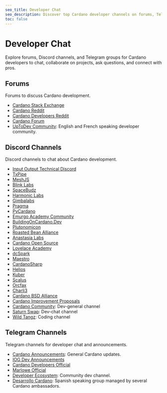 ```yaml
---
seo_title: Developer Chat
seo_description: Discover top Cardano developer channels on forums, Telegram, and Discord. Collaborate on blockchain projects, ask questions, and connect with pros.
toc: false
---
```


# Developer Chat

Explore forums, Discord channels, and Telegram groups for Cardano developers to chat, collaborate on projects, ask questions, and connect with pros.

## Forums

Forums to discuss Cardano development.

- [Cardano Stack Exchange](https://cardano.stackexchange.com/)
- [Cardano Reddit](https://www.reddit.com/r/Cardano/)
- [Cardano Developers Reddit](https://www.reddit.com/r/CardanoDevelopers/)
- [Cardano Forum](https://forum.cardano.org/)
- [UpToDev Community](https://updevcommunity.com/): English and French speaking developer community.

## Discord Channels

Discord channels to chat about Cardano development.

- [Input Output Technical Discord](https://discord.com/invite/inputoutput)<OS url="https://github.com/input-output-hk/" />
- [TxPipe](https://discord.gg/sJ2D3g33Qp)<OS url="https://github.com/txpipe/" />
- [MeshJS](https://discord.gg/R9xFAD9MKG)<OS url="https://github.com/MeshJS/" />
- [Blink Labs](https://discord.gg/jx9dxarjyv)<OS url="github.com/blinklabs-io/" />
- [SpaceBudz](https://discord.gg/spacebudz)<OS url="github.com/spacebudz/" />
- [Harmonic Labs](https://discord.gg/P6fbZSA85f)<OS url="https://github.com/harmoniclabs" />
- [Gimbalabs](https://discord.gg/6qZ7pTAnKB)<OS url="https://github.com/gimbalabs" />
- [Pragma](https://discord.gg/M65GBpkGjK)<OS url="https://github.com/pragma-org" />
- [PyCardano](https://discord.gg/MazZyMPjC6)<OS url="https://github.com/Python-Cardano/" />
- [Emurgo Academy Community](https://discord.gg/FdKrMsXuDe)<OS url="https://github.com/Emurgo" />
- [BuildingOnCardano.Dev](https://discord.gg/zgYYbTjfVx)<OS url="https://github.com/selfdriven-foundation" />
- [Plutonomicon](https://discord.gg/RrAg4ZEuNp)<OS url="https://github.com/Plutonomicon" />
- [Roasted Bean Alliance](https://discord.gg/7rWnEvgCg3)<OS url="https://github.com/bloxbean" />
- [Anastasia Labs](https://discord.com/invite/s89P9gpEff)<OS url="github.com/anastasia-labs/" />
- [Cardano Open Source](https://discord.gg/VvraErKX7p)<OS url="https://github.com/wimsio" />
- [Lovelace Academy](https://discord.gg/wvjgN5wzMQ)<OS url="https://github.com/lovelaceacademy" />
- [dcSpark](https://discord.gg/UX62bjCxVg)<OS url="https://github.com/dcSpark" />
- [Maestro](https://discord.gg/EWZ2CtFRPJ)<OS url="https://github.com/maestro-org" />
- [CardanoSharp](https://discord.gg/XtFg8v55T9)<OS url="https://github.com/CardanoSharp" />
- [Helios](https://discord.gg/qtN8AM3WNH)<OS url="https://github.com/HeliosLang" />
- [Kuber](https://discord.gg/xDSmAX6MXC)<OS url="github.com/dquadrant/" />
- [Scalus](https://discord.gg/TPwTDbNNce)<OS url="https://github.com/nau" />
- [Orcfax](https://discord.gg/kePcGwK4Aw)<OS url="https://github.com/orcfax" />
- [Charli3](https://discord.gg/ayhJQTSGzt)<OS url="https://github.com/Charli3-Official" />
- [Cardano BSD Alliance](https://discord.gg/Hm7gAJvenP)<OS url="https://github.com/cardano-bsd-alliance" />
- [Cardano Improvement Proposals](https://discord.gg/Upj2ryXf6e)<OS url="https://github.com/cardano-foundation/CIPs" />
- [Cardano Community](https://discord.gg/v5AEnHJ6Nx)<OS url="https://github.com/cardano-foundation/" />: Dev-general channel
- [Saturn Swap](https://discord.gg/wu5fBxkJpG)<OS url="https://github.com/Orion-Crypto" />: Dev-chat channel
- [Wild Tangz](https://discord.com/invite/wildtangz)<OS url="https://github.com/thaddeusdiamond" />: Coding channel

## Telegram Channels

Telegram channels for developer chat and announcements.

- [Cardano Announcements](https://t.me/CardanoAnnouncements)<OS url="https://github.com/input-output-hk" />: General Cardano updates.
- [IOG Dev Announcements](https://t.me/IOdevannouncements)<OS url="https://github.com/input-output-hk" />
- [Cardano Developers Official](https://t.me/CardanoDevelopersOfficial)<OS url="https://github.com/cardano-foundation" />
- [Marlowe Official](https://t.me/IOHK_Marlowe)<OS url="https://github.com/marlowe-lang" />
- [Developer Ecosystem](https://t.me/DeveloperEcosystem): Community dev channel.
- [Desarrollo Cardano](https://t.me/DesarrolloCardano): Spanish speaking group managed by several Cardano ambassadors.
